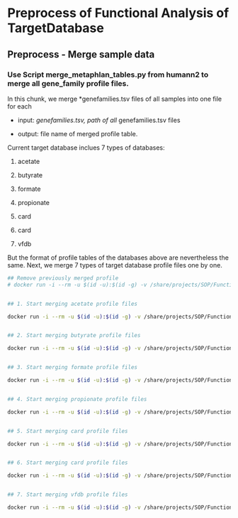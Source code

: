 # Preprocess of Functional Analysis of TargetDatabase

## Preprocess - Merge sample data

### Use Script merge_metaphlan_tables.py from humann2 to merge all gene_family profile files.

In this chunk, we merge *genefamilies.tsv files of all samples into one file for each 

- input: *genefamilies.tsv, path of all *genefamilies.tsv files

- output: file name of merged profile table.

Current target database inclues 7 types of databases: 

1. acetate

2. butyrate

3. formate

4. propionate

5. card

6. card

7. vfdb

But the format of profile tables of the databases above are nevertheless the same. Next, we merge 7 types of target database profile files one by one.

```bash
## Remove previously merged profile
# docker run -i --rm -u $(id -u):$(id -g) -v /share/projects/SOP/Functional_Analysis/Tongbangzhuo/Phase2/TargetDatabase/:/in harbor.xbiome.com/xbiome/environments/humann2:2.8.1-2b8c5c3 bash -c "rm /in/Demo_data/merged_*_profile.tsv"


## 1. Start merging acetate profile files

docker run -i --rm -u $(id -u):$(id -g) -v /share/projects/SOP/Functional_Analysis/Tongbangzhuo/Phase2/TargetDatabase/:/in harbor.xbiome.com/xbiome/environments/humann2:2.8.1-2b8c5c3 bash -c "merge_metaphlan_tables.py /in/Demo_data/pipeline_output/*/humann2_acetate/*genefamilies.tsv > /in/Demo_data/merged_acetate_profile.tsv"


## 2. Start merging butyrate profile files

docker run -i --rm -u $(id -u):$(id -g) -v /share/projects/SOP/Functional_Analysis/Tongbangzhuo/Phase2/TargetDatabase/:/in harbor.xbiome.com/xbiome/environments/humann2:2.8.1-2b8c5c3 bash -c "merge_metaphlan_tables.py /in/Demo_data/pipeline_output/*/humann2_butyrate/*genefamilies.tsv > /in/Demo_data/merged_butyrate_profile.tsv"


## 3. Start merging formate profile files

docker run -i --rm -u $(id -u):$(id -g) -v /share/projects/SOP/Functional_Analysis/Tongbangzhuo/Phase2/TargetDatabase/:/in harbor.xbiome.com/xbiome/environments/humann2:2.8.1-2b8c5c3 bash -c "merge_metaphlan_tables.py /in/Demo_data/pipeline_output/*/humann2_formate/*genefamilies.tsv > /in/Demo_data/merged_formate_profile.tsv"


## 4. Start merging propionate profile files

docker run -i --rm -u $(id -u):$(id -g) -v /share/projects/SOP/Functional_Analysis/Tongbangzhuo/Phase2/TargetDatabase/:/in harbor.xbiome.com/xbiome/environments/humann2:2.8.1-2b8c5c3 bash -c "merge_metaphlan_tables.py /in/Demo_data/pipeline_output/*/humann2_propionate/*genefamilies.tsv > /in/Demo_data/merged_propionate_profile.tsv"


## 5. Start merging card profile files

docker run -i --rm -u $(id -u):$(id -g) -v /share/projects/SOP/Functional_Analysis/Tongbangzhuo/Phase2/TargetDatabase/:/in harbor.xbiome.com/xbiome/environments/humann2:2.8.1-2b8c5c3 bash -c "merge_metaphlan_tables.py /in/Demo_data/pipeline_output/*/humann2_card/*genefamilies.tsv > /in/Demo_data/merged_card_profile.tsv"


## 6. Start merging card profile files

docker run -i --rm -u $(id -u):$(id -g) -v /share/projects/SOP/Functional_Analysis/Tongbangzhuo/Phase2/TargetDatabase/:/in harbor.xbiome.com/xbiome/environments/humann2:2.8.1-2b8c5c3 bash -c "merge_metaphlan_tables.py /in/Demo_data/pipeline_output/*/humann2_card/*genefamilies.tsv > /in/Demo_data/merged_card_profile.tsv"


## 7. Start merging vfdb profile files

docker run -i --rm -u $(id -u):$(id -g) -v /share/projects/SOP/Functional_Analysis/Tongbangzhuo/Phase2/TargetDatabase/:/in harbor.xbiome.com/xbiome/environments/humann2:2.8.1-2b8c5c3 bash -c "merge_metaphlan_tables.py /in/Demo_data/pipeline_output/*/humann2_vfdb/*genefamilies.tsv > /in/Demo_data/merged_vfdb_profile.tsv"

```